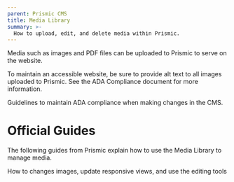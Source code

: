```yaml
---
parent: Prismic CMS
title: Media Library
summary: >-
  How to upload, edit, and delete media within Prismic.
---
```



Media such as images and PDF files can be uploaded to Prismic to serve on the
website.

<Callout type="info" heading="ADA Compliance & Accessibility">

To maintain an accessible website, be sure to provide alt text to all images
uploaded to Prismic. See the ADA Compliance document for more information.

</Callout>

<LinkCard href="/reference/guidelines/ada-compliance" title="ADA Compliance">

Guidelines to maintain ADA compliance when making changes in the CMS.

</LinkCard>

# Official Guides

The following guides from Prismic explain how to use the Media Library to manage
media.

<LinkCard href="https://user-guides.prismic.io/browse-documents-and-edit-content/editing-content/add-and-edit-images" title="Add and edit images">

How to changes images, update responsive views, and use the editing tools

</LinkCard>
